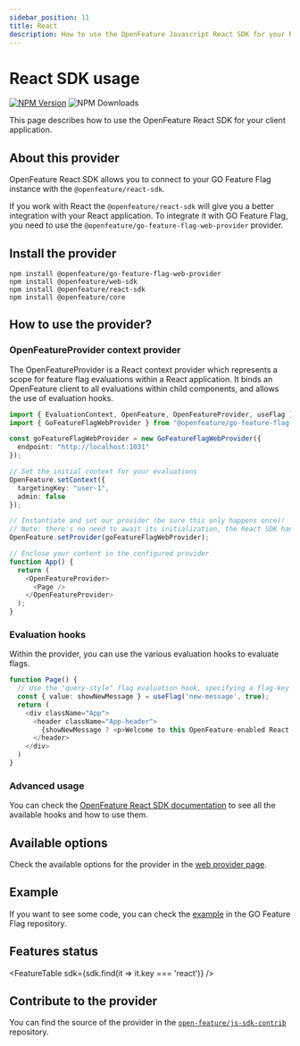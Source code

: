```yaml
---
sidebar_position: 11
title: React
description: How to use the OpenFeature Javascript React SDK for your React application
---
```


# React SDK usage
[![NPM Version](https://img.shields.io/npm/v/%40openfeature%2Fgo-feature-flag-web-provider?color=blue&style=flat-square&logo=npm)](https://www.npmjs.com/package/@openfeature/go-feature-flag-web-provider)
![NPM Downloads](https://img.shields.io/npm/d18m/%40openfeature%2Fgo-feature-flag-web-provider?style=flat-square)


This page describes how to use the OpenFeature React SDK for your client application.

## About this provider
OpenFeature React SDK allows you to connect to your GO Feature Flag instance with the `@openfeature/react-sdk`.

If you work with React the `@openfeature/react-sdk` will give you a better integration with your React application.
To integrate it with GO Feature Flag, you need to use the `@openfeature/go-feature-flag-web-provider` provider.



## Install the provider

```shell
npm install @openfeature/go-feature-flag-web-provider
npm install @openfeature/web-sdk
npm install @openfeature/react-sdk
npm install @openfeature/core
```

## How to use the provider?

### OpenFeatureProvider context provider
The OpenFeatureProvider is a React context provider which represents a scope for feature flag evaluations within a React application.
It binds an OpenFeature client to all evaluations within child components, and allows the use of evaluation hooks.

```typescript
import { EvaluationContext, OpenFeature, OpenFeatureProvider, useFlag } from "@openfeature/react-sdk";
import { GoFeatureFlagWebProvider } from "@openfeature/go-feature-flag-web-provider";

const goFeatureFlagWebProvider = new GoFeatureFlagWebProvider({
  endpoint: "http://localhost:1031"
});

// Set the initial context for your evaluations
OpenFeature.setContext({
  targetingKey: "user-1",
  admin: false
});

// Instantiate and set our provider (be sure this only happens once)!
// Note: there's no need to await its initialization, the React SDK handles re-rendering and suspense for you!
OpenFeature.setProvider(goFeatureFlagWebProvider);

// Enclose your content in the configured provider
function App() {
  return (
    <OpenFeatureProvider>
      <Page />
    </OpenFeatureProvider>
  );
}
```

### Evaluation hooks

Within the provider, you can use the various evaluation hooks to evaluate flags.
```typescript
function Page() {
  // Use the "query-style" flag evaluation hook, specifying a flag-key and a default value.
  const { value: showNewMessage } = useFlag('new-message', true);
  return (
    <div className="App">
      <header className="App-header">
        {showNewMessage ? <p>Welcome to this OpenFeature-enabled React app!</p> : <p>Welcome to this React app.</p>}
      </header>
    </div>
  )
}
```

### Advanced usage
You can check the [OpenFeature React SDK documentation](https://openfeature.dev/docs/reference/technologies/client/web/react) to see all the available hooks and how to use them.

## Available options
Check the available options for the provider in the [web provider page](./openfeature_javascript).

## Example
If you want to see some code, you can check the [example](https://github.com/thomaspoignant/go-feature-flag/tree/main/examples/openfeature_react) in the GO Feature Flag repository.

## Features status
<FeatureTable sdk={sdk.find(it => it.key === 'react')} />

## Contribute to the provider
You can find the source of the provider in the [`open-feature/js-sdk-contrib`](https://github.com/open-feature/js-sdk-contrib/tree/main/libs/providers/go-feature-flag-web) repository.